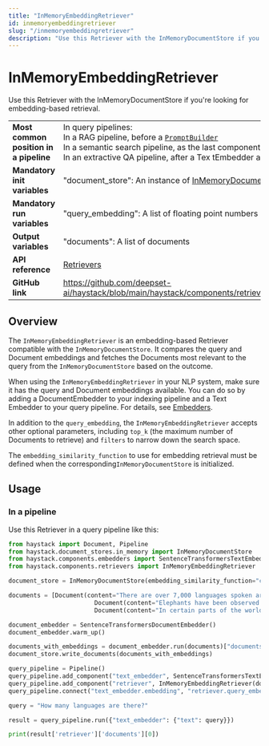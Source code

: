 ```yaml
---
title: "InMemoryEmbeddingRetriever"
id: inmemoryembeddingretriever
slug: "/inmemoryembeddingretriever"
description: "Use this Retriever with the InMemoryDocumentStore if you're looking for embedding-based retrieval."
---
```


# InMemoryEmbeddingRetriever

Use this Retriever with the InMemoryDocumentStore if you're looking for embedding-based retrieval.

|  |  |
| --- | --- |
| **Most common position in a pipeline** | In query pipelines:  <br />In a RAG pipeline, before a [`PromptBuilder`](../builders/promptbuilder.mdx)  <br />In a semantic search pipeline, as the last component  <br />In an extractive QA pipeline, after a Tex tEmbedder and before an [`ExtractiveReader`](../readers/extractivereader.mdx) |
| **Mandatory init variables** | "document_store": An instance of [InMemoryDocumentStore](../../document-stores/inmemorydocumentstore.mdx) |
| **Mandatory run variables** | "query_embedding": A list of floating point numbers |
| **Output variables** | "documents": A list of documents |
| **API reference** | [Retrievers](/reference/retrievers-api) |
| **GitHub link** | https://github.com/deepset-ai/haystack/blob/main/haystack/components/retrievers/in_memory/embedding_retriever.py |

## Overview

The `InMemoryEmbeddingRetriever` is an embedding-based Retriever compatible with the `InMemoryDocumentStore`. It compares the query and Document embeddings and fetches the Documents most relevant to the query from the `InMemoryDocumentStore` based on the outcome.

When using the `InMemoryEmbeddingRetriever` in your NLP system, make sure it has the query and Document embeddings available. You can do so by adding a DocumentEmbedder to your indexing pipeline and a Text Embedder to your query pipeline. For details, see [Embedders](../embedders.mdx).

In addition to the `query_embedding`, the `InMemoryEmbeddingRetriever` accepts other optional parameters, including `top_k` (the maximum number of Documents to retrieve) and `filters` to narrow down the search space.

The `embedding_similarity_function`  to use for embedding retrieval must be defined when the corresponding`InMemoryDocumentStore` is initialized.

## Usage

### In a pipeline

Use this Retriever in a query pipeline like this:

```python
from haystack import Document, Pipeline
from haystack.document_stores.in_memory import InMemoryDocumentStore
from haystack.components.embedders import SentenceTransformersTextEmbedder, SentenceTransformersDocumentEmbedder
from haystack.components.retrievers import InMemoryEmbeddingRetriever

document_store = InMemoryDocumentStore(embedding_similarity_function="cosine")

documents = [Document(content="There are over 7,000 languages spoken around the world today."),
						Document(content="Elephants have been observed to behave in a way that indicates a high level of self-awareness, such as recognizing themselves in mirrors."),
						Document(content="In certain parts of the world, like the Maldives, Puerto Rico, and San Diego, you can witness the phenomenon of bioluminescent waves.")]

document_embedder = SentenceTransformersDocumentEmbedder()
document_embedder.warm_up()

documents_with_embeddings = document_embedder.run(documents)["documents"]
document_store.write_documents(documents_with_embeddings)

query_pipeline = Pipeline()
query_pipeline.add_component("text_embedder", SentenceTransformersTextEmbedder())
query_pipeline.add_component("retriever", InMemoryEmbeddingRetriever(document_store=document_store))
query_pipeline.connect("text_embedder.embedding", "retriever.query_embedding")

query = "How many languages are there?"

result = query_pipeline.run({"text_embedder": {"text": query}})

print(result['retriever']['documents'][0])
```
